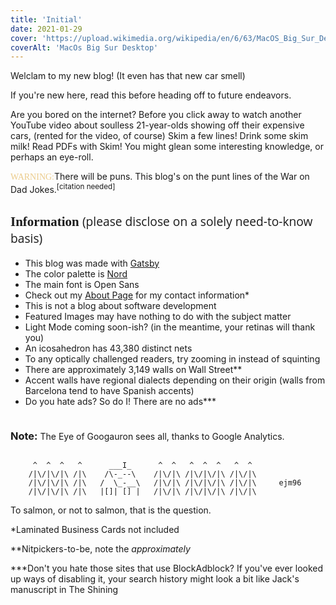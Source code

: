 ```yaml
---
title: 'Initial'
date: 2021-01-29
cover: 'https://upload.wikimedia.org/wikipedia/en/6/63/MacOS_Big_Sur_Desktop.png'
coverAlt: 'MacOs Big Sur Desktop'
---
```



<!-- <p class="no-mb"></p> for no bottom -->

Welclam to my new blog! (It even has that new car smell) <span class="img-icon" style="background-image: url('https://stardewcommunitywiki.com/mediawiki/images/e/ed/Clam.png');"/>

<p class="no-mb">If you're new here, read this before heading off to future endeavors.</p>
<p class="no-mb">Are you bored on the internet? Before you click away to watch another YouTube video about soulless 21-year-olds showing off their expensive cars, (rented for the video, of course)
Skim a few lines! Drink some skim milk! Read PDFs with Skim! You might glean some interesting knowledge, or perhaps an eye-roll.<span class="img-icon" style="background-image: url('https://static.wikia.nocookie.net/terraria/images/6/6a/NPC_2.gif');"/></p>

<span style="font-family: Fira Code; color: #ebcb8b">WARNING:</span>There will be puns. This blog's on the punt lines of the War on Dad Jokes.<sup>[citation needed]</sup>

<!--Be on the lookout for any stray puns that come punning your way. <p>You wouldn't want to be caught in the punfire!</p> -->

<h2 style="font-family: Special Elite">Information <span style="font-size: 1.2rem; font-family: Open Sans; font-weight: normal;">(please disclose on a solely need-to-know basis)</span></h2>

- This blog was made with <a href="https://www.gatsbyjs.com/" target="_blank" class="purple-link">Gatsby</a>
- The color palette is <a href="https://nordtheme.com" target="_blank" class="blue-link">Nord</a>
- The main font is Open Sans
- Check out my <a href="/about" class="blue-link">About Page</a> for my contact information*
- This is not a blog about software development
- Featured Images may have nothing to do with the subject matter
- Light Mode coming soon-ish? (in the meantime, your retinas will thank you)
- An icosahedron has 43,380 distinct nets
- To any <HoverImage src="https://i.imgflip.com/1y8dui.jpg" alt="Senor Chang squinting at a tiny piece of paper (Community Sitcom)">optically challenged</HoverImage> readers, try zooming in instead of squinting
- There are approximately 3,149 walls on Wall Street**
- Accent walls have regional dialects depending on their origin (walls from Barcelona tend to have Spanish accents)
- Do you hate ads? So do I! There are no ads***

<h3 style="display: inline-block;">Note:</h3> The Eye of Googauron sees all, thanks to Google Analytics.

```
     ^  ^  ^   ^      ___I_      ^  ^   ^  ^  ^   ^  ^
    /|\/|\/|\ /|\    /\-_--\    /|\/|\ /|\/|\/|\ /|\/|\
    /|\/|\/|\ /|\   /  \_-__\   /|\/|\ /|\/|\/|\ /|\/|\     ejm96
    /|\/|\/|\ /|\   |[]| [] |   /|\/|\ /|\/|\/|\ /|\/|\
```

<p style={{color: 'salmon'}}>To salmon, or not to salmon, that is the question. <span class="img-icon" style="background-image: url('https://static.wikia.nocookie.net/minecraft_gamepedia/images/7/75/Raw_Salmon_JE2_BE2.png')"/></p>
<p class="no-mb">*Laminated Business Cards not included</p>
<p class="no-mb">**Nitpickers-to-be, note the <em>approximately</em></p>
<p>***Don't you hate those sites that use BlockAdblock? If you've ever looked up ways of disabling it, your <HoverImage src="https://i.imgur.com/oEyd7CL.png" imgClass="hover-image-large">search history</HoverImage> might look a bit like Jack's manuscript in The Shining</p>
